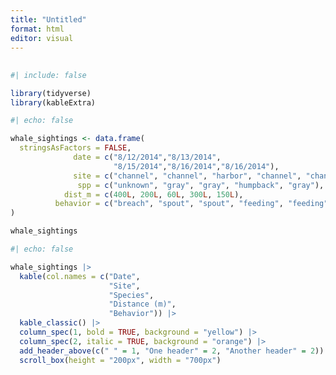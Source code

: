 ```yaml
---
title: "Untitled"
format: html
editor: visual
---
```


## 

```r
#| include: false

library(tidyverse)
library(kableExtra)
```

```r
#| echo: false

whale_sightings <- data.frame(
  stringsAsFactors = FALSE,
              date = c("8/12/2014","8/13/2014",
                       "8/15/2014","8/16/2014","8/16/2014"),
              site = c("channel", "channel", "harbor", "channel", "channel"),
               spp = c("unknown", "gray", "gray", "humpback", "gray"),
            dist_m = c(400L, 200L, 60L, 300L, 150L),
          behavior = c("breach", "spout", "spout", "feeding", "feeding")
)

whale_sightings
```

```r
#| echo: false

whale_sightings |>
  kable(col.names = c("Date",
                      "Site",
                      "Species",
                      "Distance (m)",
                      "Behavior")) |>
  kable_classic() |>
  column_spec(1, bold = TRUE, background = "yellow") |>
  column_spec(2, italic = TRUE, background = "orange") |>
  add_header_above(c(" " = 1, "One header" = 2, "Another header" = 2)) |>
  scroll_box(height = "200px", width = "700px")
```
